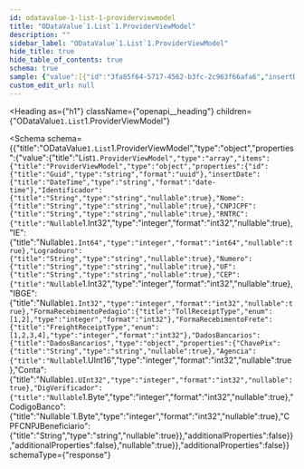 ```yaml
---
id: odatavalue-1-list-1-providerviewmodel
title: "ODataValue`1.List`1.ProviderViewModel"
description: ""
sidebar_label: "ODataValue`1.List`1.ProviderViewModel"
hide_title: true
hide_table_of_contents: true
schema: true
sample: {"value":[{"id":"3fa85f64-5717-4562-b3fc-2c963f66afa6","insertDate":"2024-07-29T15:51:28.071Z","Identificador":"string","Nome":"string","CNPJCPF":"string","RNTRC":0,"IE":0,"Logradouro":"string","Numero":"string","UF":"string","CEP":0,"IBGE":0,"FormaRecebimentoPedagio":1,"FormaRecebimentoFrete":1,"DadosBancarios":{"ChavePix":"string","Agencia":0,"Conta":0,"DigVerificador":0,"CodigoBanco":0,"CPFCNPJBeneficiario":"string"}}]}
custom_edit_url: null
---
```



<Heading
  as={"h1"}
  className={"openapi__heading"}
  children={"ODataValue`1.List`1.ProviderViewModel"}
>
</Heading>





<Schema
  schema={{"title":"ODataValue`1.List`1.ProviderViewModel","type":"object","properties":{"value":{"title":"List`1.ProviderViewModel","type":"array","items":{"title":"ProviderViewModel","type":"object","properties":{"id":{"title":"Guid","type":"string","format":"uuid"},"insertDate":{"title":"DateTime","type":"string","format":"date-time"},"Identificador":{"title":"String","type":"string","nullable":true},"Nome":{"title":"String","type":"string","nullable":true},"CNPJCPF":{"title":"String","type":"string","nullable":true},"RNTRC":{"title":"Nullable`1.Int32","type":"integer","format":"int32","nullable":true},"IE":{"title":"Nullable`1.Int64","type":"integer","format":"int64","nullable":true},"Logradouro":{"title":"String","type":"string","nullable":true},"Numero":{"title":"String","type":"string","nullable":true},"UF":{"title":"String","type":"string","nullable":true},"CEP":{"title":"Nullable`1.Int32","type":"integer","format":"int32","nullable":true},"IBGE":{"title":"Nullable`1.Int32","type":"integer","format":"int32","nullable":true},"FormaRecebimentoPedagio":{"title":"TollReceiptType","enum":[1,2],"type":"integer","format":"int32"},"FormaRecebimentoFrete":{"title":"FreightReceiptType","enum":[1,2,3,4],"type":"integer","format":"int32"},"DadosBancarios":{"title":"DadosBancarios","type":"object","properties":{"ChavePix":{"title":"String","type":"string","nullable":true},"Agencia":{"title":"Nullable`1.UInt16","type":"integer","format":"int32","nullable":true},"Conta":{"title":"Nullable`1.UInt32","type":"integer","format":"int32","nullable":true},"DigVerificador":{"title":"Nullable`1.Byte","type":"integer","format":"int32","nullable":true},"CodigoBanco":{"title":"Nullable`1.Byte","type":"integer","format":"int32","nullable":true},"CPFCNPJBeneficiario":{"title":"String","type":"string","nullable":true}},"additionalProperties":false}},"additionalProperties":false},"nullable":true}},"additionalProperties":false}}
  schemaType={"response"}
>
  
</Schema>
            